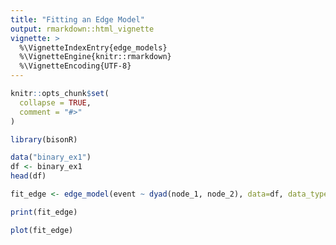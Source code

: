 ```yaml
---
title: "Fitting an Edge Model"
output: rmarkdown::html_vignette
vignette: >
  %\VignetteIndexEntry{edge_models}
  %\VignetteEngine{knitr::rmarkdown}
  %\VignetteEncoding{UTF-8}
---
```


```r
knitr::opts_chunk$set(
  collapse = TRUE,
  comment = "#>"
)
```

```r
library(bisonR)
```

```r
data("binary_ex1")
df <- binary_ex1
head(df)
```

```r
fit_edge <- edge_model(event ~ dyad(node_1, node_2), data=df, data_type="binary", method="vb", mc_cores=4, verbose=TRUE)
```

```r
print(fit_edge)
```

```r
plot(fit_edge)
```
